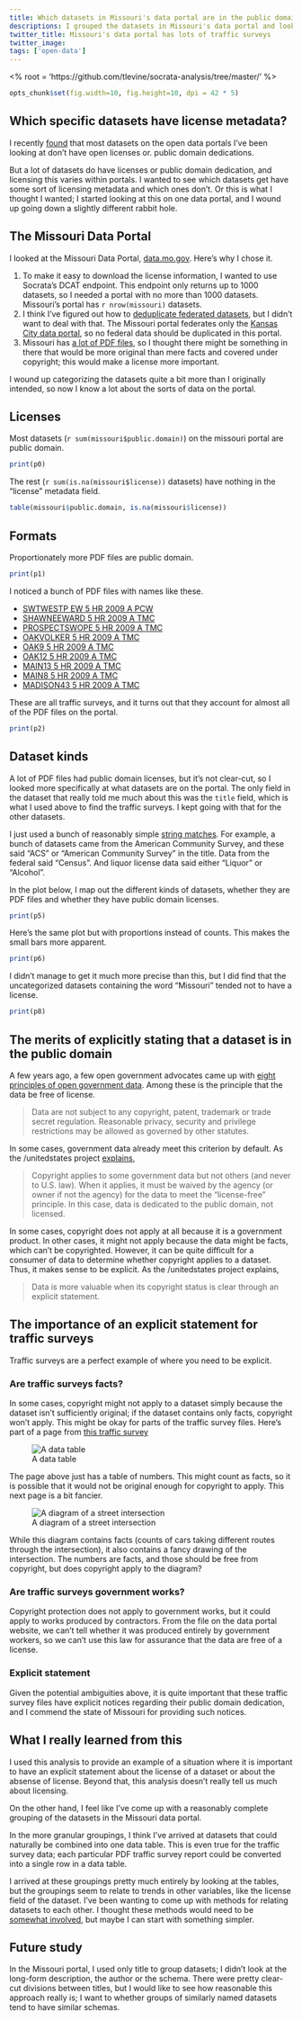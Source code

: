 ```yaml
---
title: Which datasets in Missouri's data portal are in the public domain?
descriptions: I grouped the datasets in Missouri's data portal and looked at licensing by dataset group.
twitter_title: Missouri's data portal has lots of traffic surveys
twitter_image:
tags: ['open-data']
---
```

<% root = 'https://github.com/tlevine/socrata-analysis/tree/master/' %>
```r
opts_chunk$set(fig.width=10, fig.height=10, dpi = 42 * 5)
```

## Which specific datasets have license metadata?
I recently [found](/!/open-data-licensing) that most datasets on the
open data portals I've been looking at don't have open licenses or.
public domain dedications.

But a lot of datasets do have licenses or public domain dedication, and
licensing this varies within portals. I wanted to see which datasets get
have some sort of licensing metadata and which ones
don't.
Or this is what I thought I wanted;
I started looking at this on one data portal, and I
wound up going down a slightly different rabbit hole.

## The Missouri Data Portal
I looked at the Missouri Data Portal,
[data.mo.gov](https://data.mo.gov). Here's why I chose it.

1. To make it easy to download the license information, I wanted to use
    Socrata's DCAT endpoint. This endpoint only returns up to 1000
    datasets, so I needed a portal with no more than 1000 datasets.
    Missouri's portal has `r nrow(missouri)` datasets.
2. I think I've figured out how to
    [deduplicate federated datasets](/!/socrata-deduplicate),
    but I didn't want to deal with that.
    The Missouri portal federates only the
    [Kansas City data portal](https://data.kcmo.org),
    so no federal data should be duplicated in this portal.
3. Missouri has [a lot of PDF files](/!/socrata-formats),
    so I thought there might be something in there that would be more
    original than mere facts and covered under copyright; this would
    make a license more important.

I wound up categorizing the datasets quite a bit more than I originally
intended, so now I know a lot about the sorts of data on the portal.

## Licenses
Most datasets (`r sum(missouri$public.domain)`) on the missouri portal are public domain.

```r
print(p0)
```

The rest (`r sum(is.na(missouri$license))` datasets) have nothing in the "license" metadata field.

```r
table(missouri$public.domain, is.na(missouri$license))
```

## Formats
Proportionately more PDF files are public domain.

```r
print(p1)
```

I noticed a bunch of PDF files with names like these.

* [  SWTWESTP EW 5 HR 2009 A PCW](https://data.mo.gov/d/nfur-xwk2)
* [  SHAWNEEWARD 5 HR 2009 A TMC](https://data.mo.gov/d/5zv3-u47y)
* [PROSPECTSWOPE 5 HR 2009 A TMC](https://data.mo.gov/d/i2ip-cykb)
* [    OAKVOLKER 5 HR 2009 A TMC](https://data.mo.gov/d/6gz3-267n)
* [         OAK9 5 HR 2009 A TMC](https://data.mo.gov/d/yjr5-e96s)
* [        OAK12 5 HR 2009 A TMC](https://data.mo.gov/d/sqpd-738e)
* [       MAIN13 5 HR 2009 A TMC](https://data.mo.gov/d/9ddu-xy68)
* [        MAIN8 5 HR 2009 A TMC](https://data.mo.gov/d/eyii-3nuq)
* [    MADISON43 5 HR 2009 A TMC](https://data.mo.gov/d/n2kq-rg69)

These are all traffic surveys, and it turns out that they account for
almost all of the PDF files on the portal.

```r
print(p2)
```

## Dataset kinds
A lot of PDF files had public domain licenses, but it's not clear-cut,
so I looked more specifically at what datasets are on the portal. The only
field in the dataset that really told me much about this was the
`title` field, which is what I used above to find the traffic surveys.
I kept going with that for the other datasets.

I just used a bunch of reasonably simple
[string matches](https://github.com/tlevine/socrata-catalog/blob/master/src/missouri.license.r).
For example, a bunch of datasets came from the American Community Survey,
and these said "ACS" or "American Community Survey" in the title.
Data from the federal said "Census". And liquor license data said either
"Liquor" or "Alcohol".

In the plot below, I map out the different kinds of datasets, whether
they are PDF files and whether they have public domain licenses.

```r
print(p5)
```

Here's the same plot but with proportions instead of counts. This makes
the small bars more apparent.

```r
print(p6)
```

I didn't manage to get it much more precise than this, but I did find that
the uncategorized datasets containing the word "Missouri" tended not to
have a license.

```r
print(p8)
```
## The merits of explicitly stating that a dataset is in the public domain
A few years ago, a few open government advocates came up with
[eight principles of open government data](http://www.opengovdata.org/home/8principles).
Among these is the principle that the data be free of license.

> Data are not subject to any copyright, patent, trademark or trade secret regulation. Reasonable privacy, security and privilege restrictions may be allowed as governed by other statutes.

In some cases, government data already meet this criterion by default.
As the /unitedstates project [explains](http://theunitedstates.io/licensing/),

> Copyright applies to some government data but not others (and never to U.S. law). When it applies, it must be waived by the agency (or owner if not the agency) for the data to meet the "license-free" principle. In this case, data is dedicated to the public domain, not licensed.

In some cases, copyright does not apply at all because it is a government
product. In other cases, it might not apply because the data might be
facts, which can't be copyrighted. However, it can be quite difficult for
a consumer of data to determine whether copyright applies to a dataset.
Thus, it makes sense to be explicit. As the /unitedstates project explains,

> Data is more valuable when its copyright status is clear through an explicit statement.

## The importance of an explicit statement for traffic surveys
Traffic surveys are a perfect example of where you need to be explicit.

### Are traffic surveys facts?
In some cases, copyright might not apply to a dataset simply because the
dataset isn't sufficiently original; if the dataset contains only facts,
copyright won't apply. This might be okay for parts of the traffic survey
files. Here's part of a page from
[this traffic survey](https://data.mo.gov/Traffic/OAKVOLKER-5-HR-2009-A-TMC/6gz3-267n?)

![A data table](OAKVOLKER-5-HR-2009-A-TMC-table.png)

The page above just has a table of numbers. This might count as facts, so
it is possible that it would not be original enough for copyright to apply.
This next page is a bit fancier.

![A diagram of a street intersection](OAKVOLKER-5-HR-2009-A-TMC-diagram.png)

While this diagram contains facts (counts of cars taking different routes
through the intersection), it also contains a fancy drawing of the intersection.
The numbers are facts, and those should be free from copyright, but does
copyright apply to the diagram?

### Are traffic surveys government works?
Copyright protection does not apply to government works, but it could apply
to works produced by contractors. From the file on the data portal website,
we can't tell whether it was produced entirely by government workers, so
we can't use this law for assurance that the data are free of a license.

### Explicit statement
Given the potential ambiguities above, it is quite important that these traffic
survey files have explicit notices regarding their public domain dedication,
and I commend the state of Missouri for providing such notices.

## What I really learned from this
I used this analysis to provide an example of a situation where it is
important to have an explicit statement about the license of a dataset
or about the absense of license. Beyond that, this analysis doesn't
really tell us much about licensing.

On the other hand, I feel like I've come up with a reasonably complete
grouping of the datasets in the Missouri data portal.

In the more granular groupings, I think
I've arrived at datasets that could naturally be combined into one data
table. This is even true for the traffic survey data; each particular PDF
traffic survey report could be converted into a single row in a data table.

I arrived at these groupings pretty much entirely by looking at the tables,
but the groupings seem to relate to trends in other variables, like the
license field of the dataset. I've been wanting to come up with methods for
relating datasets to each other. I thought these methods would need to be
[somewhat involved](/!/open-data-plans#better-search-and-linked-data), but
maybe I can start with something simpler.

## Future study
In the Missouri portal, I used only title to group datasets; I didn't
look at the long-form description, the author or the schema. There were
pretty clear-cut divisions between titles, but I would like to see how
reasonable this approach really is; I want to whether groups of similarly
named datasets tend to have similar schemas.
